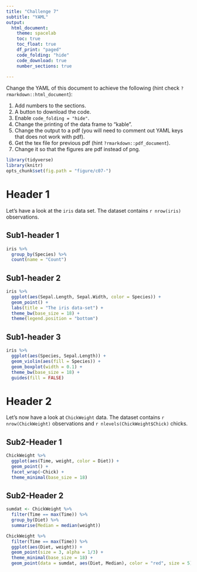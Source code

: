 ```yaml
---
title: "Challenge 7"
subtitle: "YAML"
output: 
  html_document:
    theme: spacelab
    toc: true
    toc_float: true
    df_print: "paged"
    code_folding: "hide"
    code_download: true
    number_sections: true
    
---
```


Change the YAML of this document to achieve the following (hint check `?rmarkdown::html_document`):

1. Add numbers to the sections.
1. A button to download the code.
1. Enable `code_folding = "hide"`.
1. Change the printing of the data frame to "kable".
1. Change the output to a pdf (you will need to comment out YAML keys that does not work with pdf). 
1. Get the tex file for previous pdf (hint `?rmarkdown::pdf_document`).
1. Change it so that the figures are pdf instead of png.




```r
library(tidyverse)
library(knitr)
opts_chunk$set(fig.path = "figure/c07-")
```

# Header 1

Let's have a look at the `iris` data set. The dataset contains `r nrow(iris)` observations.

## Sub1-header 1

```r
iris %>% 
  group_by(Species) %>% 
  count(name = "Count") 
```



## Sub1-header 2

```r
iris %>% 
  ggplot(aes(Sepal.Length, Sepal.Width, color = Species)) + 
  geom_point() + 
  labs(title = "The iris data-set") +
  theme_bw(base_size = 18) + 
  theme(legend.position = "bottom")
```

## Sub1-header 3

```r
iris %>% 
  ggplot(aes(Species, Sepal.Length)) + 
  geom_violin(aes(fill = Species)) +
  geom_boxplot(width = 0.1) + 
  theme_bw(base_size = 18) +
  guides(fill = FALSE)
```



# Header 2

Let's now have a look at `ChickWeight` data. The dataset contains `r nrow(ChickWeight)` observations and `r nlevels(ChickWeight$Chick)` chicks.

## Sub2-Header 1


```r
ChickWeight %>% 
  ggplot(aes(Time, weight, color = Diet)) + 
  geom_point() +
  facet_wrap(~Chick) + 
  theme_minimal(base_size = 18)
```

## Sub2-Header 2


```r
sumdat <- ChickWeight %>% 
  filter(Time == max(Time)) %>% 
  group_by(Diet) %>% 
  summarise(Median = median(weight))

ChickWeight %>% 
  filter(Time == max(Time)) %>% 
  ggplot(aes(Diet, weight)) + 
  geom_point(size = 3, alpha = 1/3) +
  theme_minimal(base_size = 18) +
  geom_point(data = sumdat, aes(Diet, Median), color = "red", size = 5)
```
